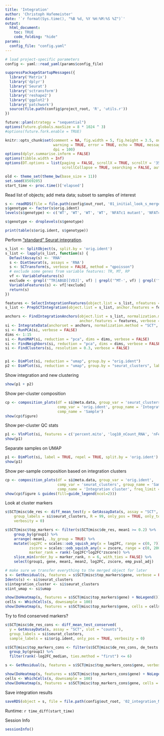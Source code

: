 ```yaml
---
title: 'Integration'
author: 'Christoph Hafemeister'
date: '`r format(Sys.time(), "%B %d, %Y %H:%M:%S %Z")`'
output:
  html_document:
    toc: TRUE
    code_folding: "hide"
params:
  config_file: "config.yaml"
---
```


```r
# load project-specific parameters
config <- yaml::read_yaml(params$config_file)

suppressPackageStartupMessages({
  library('Matrix')
  library('dplyr')
  library('Seurat')
  library('sctransform')
  library('reshape2')
  library('ggplot2')
  library('patchwork')
  source(file.path(config$project_root, 'R', 'utils.r'))
})

future::plan(strategy = "sequential")
options(future.globals.maxSize = 8 * 1024 ^ 3)
#options(future.fork.enable = TRUE)

knitr::opts_chunk$set(comment = NA, fig.width = 5, fig.height = 3.5, out.width = '60%',
                      warning = TRUE, error = TRUE, echo = TRUE, message = TRUE,
                      dpi = 100)
options(dplyr.summarise.inform = FALSE)
options(tibble.width = Inf)
options(DT.options = list(paging = FALSE, scrollX = TRUE, scrollY = '350px',
                          scrollCollapse = TRUE, searching = FALSE, autoWidth = TRUE))

old <- theme_set(theme_bw(base_size = 11))
set.seed(8569205)
start_time <- proc.time()['elapsed']
```

Read list of objects; add meta data; subset to samples of interest
```r
s <- readRDS(file = file.path(config$out_root, '01_initial_look_s_merged.rds'))
s$genotype <- factor(s$orig.ident)
levels(s$genotype) <- c('WT', 'WT', 'WT', 'WT', 'NFATc1 mutant', 'NFATc1 mutant')

s$genotype <- droplevels(s$genotype)

print(table(s$orig.ident, s$genotype))

```


Perform ["standard" Seurat integration](https://satijalab.org/seurat/articles/integration_introduction.html#performing-integration-on-datasets-normalized-with-sctransform-1).
```r
s_list <- SplitObject(s, split.by = 'orig.ident')
s_list <- lapply(s_list, function(s) {
  DefaultAssay(s) <- 'RNA'
  s <- DietSeurat(s, assays = 'RNA')
  s <- SCTransform(s, verbose = FALSE, method = "qpoisson")
  # exclude some genes from variable features: TR, MT, RP
  vf <- VariableFeatures(s)
  exclude <- grepl('^TR[ABGD][VDJ]', vf) | grepl('^MT-', vf) | grepl('^RP[SL]\\d+', vf)
  VariableFeatures(s) <- vf[!exclude]
  return(s)
})

features <- SelectIntegrationFeatures(object.list = s_list, nfeatures = 3000, verbose = FALSE)
s_list <- PrepSCTIntegration(object.list = s_list, anchor.features = features, verbose = FALSE)

anchors <- FindIntegrationAnchors(object.list = s_list, normalization.method = "SCT", 
                                  anchor.features = features, verbose = FALSE)
si <- IntegrateData(anchorset = anchors, normalization.method = "SCT", verbose = FALSE)
si <- RunPCA(si, verbose = FALSE)
dims <- 1:15
si <- RunUMAP(si, reduction = "pca", dims = dims, verbose = FALSE)
si <- FindNeighbors(si, reduction = "pca", dims = dims, verbose = FALSE)
si <- FindClusters(si, resolution = 0.3, verbose = FALSE)


p1 <- DimPlot(si, reduction = "umap", group.by = "orig.ident")
p2 <- DimPlot(si, reduction = "umap", group.by = "seurat_clusters", label = TRUE, repel = TRUE)
```

Show integration and new clustering

```r
show(p1 + p2)
```

Show per-cluster composition 
```r
cp <- composition_plots(df = si@meta.data, group_var = 'seurat_clusters', 
                        comp_var = 'orig.ident', group_name = 'Integration cluster', 
                        comp_name = 'Sample')
show(cp$figure)
```

Show per-cluster QC stats
```r
p1 <- VlnPlot(si, features = c('percent.mito', 'log10_nCount_RNA', 'nFeature_RNA'), pt.size = 0.1)
show(p1)
```

Separate samples on UMAP
```r
p1 <- DimPlot(si, label = TRUE, repel = TRUE, split.by = 'orig.ident') + NoLegend()
show(p1)
```

Show per-sample composition based on integration clusters
```r
cp <- composition_plots(df = si@meta.data, group_var = 'orig.ident', 
                        comp_var = 'seurat_clusters', group_name = 'Sample', 
                        comp_name = 'Integration cluster', freq_limit = 0)
show(cp$figure & guides(fill=guide_legend(ncol=2)))
```

Look at cluster markers

```r
s$SCT@misc$de_res <- diff_mean_test(y = GetAssayData(s, assay = "SCT", slot = "counts"), 
    group_labels = si$seurat_clusters, R = 99, only_pos = TRUE, only_top_n = 333, 
    verbosity = 0)

s$SCT@misc$top_markers <- filter(s$SCT@misc$de_res, mean1 >= 0.2) %>%
    group_by(group1) %>%
    arrange(-mean1, .by_group = TRUE) %>%
    mutate(log2FC = scales::oob_squish_any(x = log2FC, range = c(0, 7)),
           zscore = scales::oob_squish_any(x = zscore, range = c(0, 200)),
           marker_rank = rank(-log2FC*log2FC*zscore)) %>%
    slice_min(order_by = marker_rank, n = 6, with_ties = FALSE) %>% 
    select(group1, gene, mean1, mean2, log2FC, zscore, emp_pval_adj)

# make sure we transfer everything to the merged object for later
s <- GetResidual(s, features = s$SCT@misc$top_markers$gene, verbose = FALSE)
Idents(s) <- si$seurat_clusters
s$integration_cluster <- si$seurat_clusters
s$int_umap <- si$umap
```

```r
show(DoHeatmap(s, features = s$SCT@misc$top_markers$gene) + NoLegend())
cells <- WhichCells(s, downsample = 100)
show(DoHeatmap(s, features = s$SCT@misc$top_markers$gene, cells = cells) + NoLegend())
```

Try to find conserved markers?
```r
s$SCT@misc$de_res_cons <- diff_mean_test_conserved(
  y = GetAssayData(s, assay = "SCT", slot = "counts"), 
  group_labels = si$seurat_clusters, 
  sample_labels = si$orig.ident, only_pos = TRUE, verbosity = 0)

s$SCT@misc$top_markers_cons <- filter(s$SCT@misc$de_res_cons, de_tests == max(de_tests), log2FC_min > 1, p.adjust(pval_max) <= 0.001) %>% 
  group_by(group1) %>% 
  filter(rank(-log2FC_median, ties.method = "first") <= 6)

s <- GetResidual(s, features = s$SCT@misc$top_markers_cons$gene, verbose = FALSE)
```

```r
show(DoHeatmap(s, features = s$SCT@misc$top_markers_cons$gene) + NoLegend())
cells <- WhichCells(s, downsample = 100)
show(DoHeatmap(s, features = s$SCT@misc$top_markers_cons$gene, cells = cells) + NoLegend())
```

Save integration results

```r
saveRDS(object = s, file = file.path(config$out_root, '02_integration_NFATc1_s.rds'))
```

Runtime: `r time_diff(start_time)`

Session Info
```r
sessionInfo()
```